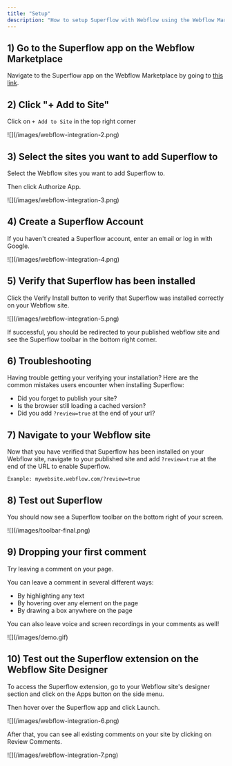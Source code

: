 ```yaml
---
title: "Setup"
description: "How to setup Superflow with Webflow using the Webflow Marketplace Integration"
---
```



## 1) Go to the Superflow app on the Webflow Marketplace

Navigate to the Superflow app on the Webflow Marketplace by going to [this link](https://webflow.com/apps/detail/superflow?category=productivity-language).

## 2) Click "+ Add to Site"

Click on `+ Add to Site` in the top right corner

<Frame>
![](/images/webflow-integration-2.png)
</Frame>

## 3) Select the sites you want to add Superflow to

Select the Webflow sites you want to add Superflow to.

Then click Authorize App.

<Frame>
![](/images/webflow-integration-3.png)
</Frame>

## 4) Create a Superflow Account

If you haven't created a Superflow account, enter an email or log in with Google.

<Frame>
![](/images/webflow-integration-4.png)
</Frame>

## 5) Verify that Superflow has been installed

Click the Verify Install button to verify that Superflow was installed correctly on your Webflow site.

<Frame>
![](/images/webflow-integration-5.png)
</Frame>

If successful, you should be redirected to your published webflow site and see the Superflow toolbar in the bottom right corner.

## 6) Troubleshooting

Having trouble getting your verifying your installation? Here are the common mistakes users encounter when installing Superflow:

 - Did you forget to publish your site?
 - Is the browser still loading a cached version?
 - Did you add `?review=true` at the end of your url?

## 7) Navigate to your Webflow site 

Now that you have verified that Superflow has been installed on your Webflow site, navigate to your published site and add `?review=true` at the end of the URL to enable Superflow. 

`Example: mywebsite.webflow.com/?review=true`


## 8) Test out Superflow

You should now see a Superflow toolbar on the bottom right of your screen.

<Frame>
![](/images/toolbar-final.png)
</Frame>



## 9) Dropping your first comment
Try leaving a comment on your page.

You can leave a comment in several different ways:
- By highlighting any text
- By hovering over any element on the page
- By drawing a box anywhere on the page

You can also leave voice and screen recordings in your comments as well!

<Frame>
![](/images/demo.gif)
</Frame>



## 10) Test out the Superflow extension on the Webflow Site Designer

To access the Superflow extension, go to your Webflow site's designer section and click on the Apps button on the side menu.

Then hover over the Superflow app and click Launch.

<Frame>
![](/images/webflow-integration-6.png)
</Frame>


After that, you can see all existing comments on your site by clicking on Review Comments.

<Frame>
![](/images/webflow-integration-7.png)
</Frame>

